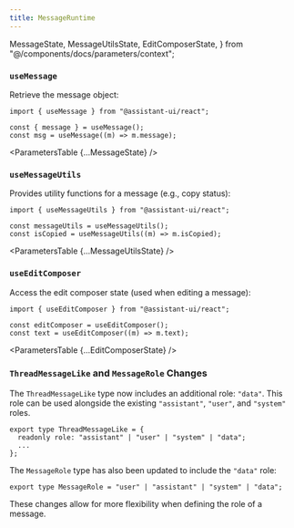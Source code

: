 ```yaml
---
title: MessageRuntime
---
```


  MessageState,
  MessageUtilsState,
  EditComposerState,
} from "@/components/docs/parameters/context";

### `useMessage`

Retrieve the message object:

```tsx
import { useMessage } from "@assistant-ui/react";

const { message } = useMessage();
const msg = useMessage((m) => m.message);
```

<ParametersTable {...MessageState} />

### `useMessageUtils`

Provides utility functions for a message (e.g., copy status):

```tsx
import { useMessageUtils } from "@assistant-ui/react";

const messageUtils = useMessageUtils();
const isCopied = useMessageUtils((m) => m.isCopied);
```

<ParametersTable {...MessageUtilsState} />

### `useEditComposer`

Access the edit composer state (used when editing a message):

```tsx
import { useEditComposer } from "@assistant-ui/react";

const editComposer = useEditComposer();
const text = useEditComposer((m) => m.text);
```

<ParametersTable {...EditComposerState} />

### `ThreadMessageLike` and `MessageRole` Changes

The `ThreadMessageLike` type now includes an additional role: `"data"`. This role can be used alongside the existing `"assistant"`, `"user"`, and `"system"` roles. 

```tsx
export type ThreadMessageLike = {
  readonly role: "assistant" | "user" | "system" | "data";
  ...
};
```

The `MessageRole` type has also been updated to include the `"data"` role:

```tsx
export type MessageRole = "user" | "assistant" | "system" | "data";
```

These changes allow for more flexibility when defining the role of a message.